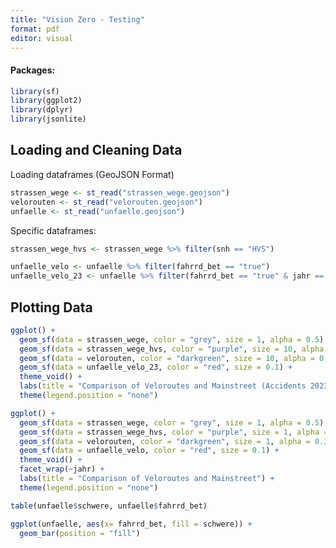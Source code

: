 ```yaml
---
title: "Vision Zero - Testing"
format: pdf
editor: visual
---
```


#### Packages:

```r
library(sf)
library(ggplot2)
library(dplyr)
library(jsonlite)
```

## Loading and Cleaning Data

Loading dataframes (GeoJSON Format)

```r
strassen_wege <- st_read("strassen_wege.geojson")
velorouten <- st_read("velorouten.geojson")
unfaelle <- st_read("unfaelle.geojson")
```

Specific dataframes:

```r
strassen_wege_hvs <- strassen_wege %>% filter(snh == "HVS")

unfaelle_velo <- unfaelle %>% filter(fahrrd_bet == "true")
unfaelle_velo_23 <- unfaelle %>% filter(fahrrd_bet == "true" & jahr == "2023")
```

## Plotting Data

```r
ggplot() +
  geom_sf(data = strassen_wege, color = "grey", size = 1, alpha = 0.5) +
  geom_sf(data = strassen_wege_hvs, color = "purple", size = 10, alpha = 0.3) +
  geom_sf(data = velorouten, color = "darkgreen", size = 10, alpha = 0.3) +
  geom_sf(data = unfaelle_velo_23, color = "red", size = 0.1) +
  theme_void() +
  labs(title = "Comparison of Veloroutes and Mainstreet (Accidents 2023)") +
  theme(legend.position = "none")
```

```r
ggplot() +
  geom_sf(data = strassen_wege, color = "grey", size = 1, alpha = 0.5) +
  geom_sf(data = strassen_wege_hvs, color = "purple", size = 1, alpha = 0.3) +
  geom_sf(data = velorouten, color = "darkgreen", size = 1, alpha = 0.3) +
  geom_sf(data = unfaelle_velo, color = "red", size = 0.1) +
  theme_void() +
  facet_wrap(~jahr) +
  labs(title = "Comparison of Veloroutes and Mainstreet") +
  theme(legend.position = "none")
```

```r
table(unfaelle$schwere, unfaelle$fahrrd_bet)
```

```r
ggplot(unfaelle, aes(x= fahrrd_bet, fill = schwere)) +
  geom_bar(position = "fill")
```
